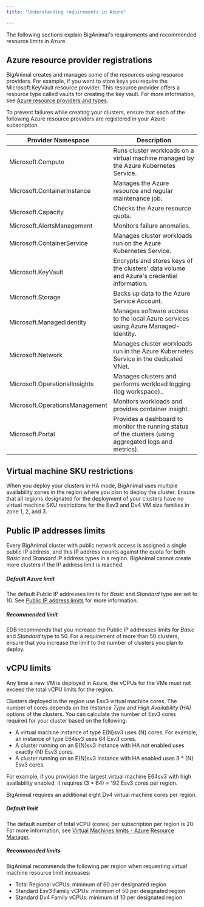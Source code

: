 ```yaml
---
title: "Understanding requirements in Azure"

---
```


The following sections explain BigAnimal's requirements and recommended resource limits in Azure.

## Azure resource provider registrations

BigAnimal creates and manages some of the resources using resource providers. For example, if you want to store keys you require the Microsoft.KeyVault resource provider. This resource provider offers a resource type called vaults for creating the key vault. For more information, see [Azure resource providers and types](https://docs.microsoft.com/en-us/azure/azure-resource-manager/management/resource-providers-and-types).

To prevent failures while creating your clusters, ensure that each of the following Azure resource providers are registered in your Azure subscription.


| Provider Namespace             | Description                                                                                                     |
| ------------------------------ | --------------------------------------------------------------------------------------------------------------- |
| Microsoft.Compute              | Runs cluster workloads on a virtual machine managed by the Azure Kubernetes Service.                            |
| Microsoft.ContainerInstance    | Manages the Azure resource and regular maintenance job. |
| Microsoft.Capacity             | Checks the Azure resource quota.  |
| Microsoft.AlertsManagement     | Monitors failure anomalies.   |
| Microsoft.ContainerService     | Manages cluster workloads run on the Azure Kubernetes Service.                                  |
| Microsoft.KeyVault             | Encrypts and stores keys of the clusters' data volume and Azure's credential information.  |
| Microsoft.Storage              | Backs up data to the Azure Service Account. |
| Microsoft.ManagedIdentity      | Manages software access to the local Azure services using Azure Managed-Identity.     |
| Microsoft.Network              | Manages cluster workloads run in the Azure Kubernetes Service in the dedicated VNet.                              |
| Microsoft.OperationalInsights  | Manages clusters and performs workload logging (log workspace)..                                          |
| Microsoft.OperationsManagement | Monitors workloads and provides container insight.                                                                   |
| Microsoft.Portal               | Provides a dashboard to monitor the running status of the clusters (using aggregated logs and metrics).    |

## Virtual machine SKU restrictions

When you deploy your clusters in HA mode, BigAnimal uses multiple availability zones in the region where you plan to deploy the cluster. Ensure that all regions designated for the deployment of your clusters have no virtual machine SKU restrictions for the Esv3 and Dv4 VM size families in zone 1, 2, and 3.

## Public IP addresses limits

Every BigAnimal cluster with public network access is assigned a single public IP address, and this IP address counts against the quota for both *Basic* and *Standard* IP address types in a region. BigAnimal cannot create more clusters if the IP address limit is reached.

##### Default Azure limit

The default Public IP addresses limits for *Basic* and *Standard* type are set to 10. See [Public IP address limits](https://docs.microsoft.com/en-us/azure/azure-resource-manager/management/azure-subscription-service-limits#publicip-address) for more information.

##### Recommended limit

EDB recommends that you increase the Public IP addresses limits for *Basic* and *Standard* type to 50. For a requirement of more than 50 clusters, ensure that you increase the limit to the number of clusters you plan to deploy.

## vCPU limits

Any time a new VM is deployed in Azure, the vCPUs for the VMs must not exceed the total vCPU limits for the region.

Clusters deployed in the region use Esv3 virtual machine cores. The number of cores depends on the *Instance Type* and *High Availability (HA)* options of the clusters. You can calculate the number of Esv3 cores required for your cluster based on the following:

* A virtual machine instance of type E{N}sv3 uses {N} cores. For example, an instance of type E64sv3 uses 64 Esv3 cores.
* A cluster running on an E{N}sv3 instance with HA not enabled uses exactly {N} Esv3 cores.
* A cluster running on an E{N}sv3 instance with HA enabled uses 3 * {N} Esv3 cores.

For example, if you provision the largest virtual machine E64sv3 with high availability enabled, it requires (3 * 64) = 192 Esv3 cores per region.

BigAnimal requires an additional eight Dv4 virtual machine cores per region.

##### Default limit

The default number of total vCPU (cores) per subscription per region is 20. For more information, see [Virtual Machines limits - Azure Resource Manager](https://docs.microsoft.com/en-us/azure/azure-resource-manager/management/azure-subscription-service-limits#virtual-machines-limits---azure-resource-manager).

##### Recommended limits

BigAnimal recommends the following per region when requesting virtual machine resource limit increases:
* Total Regional vCPUs: minimum of 60 per designated region
* Standard Esv3 Family vCPUs: minimum of 50 per designated region
* Standard Dv4 Family vCPUs: minimum of 10 per designated region